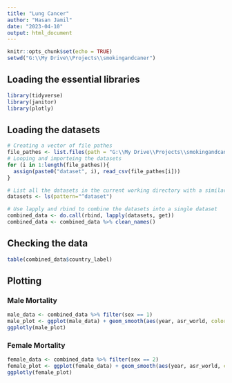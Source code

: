 ```yaml
---
title: "Lung Cancer"
author: "Hasan Jamil"
date: "2023-04-10"
output: html_document
---
```

```r
knitr::opts_chunk$set(echo = TRUE)
setwd("G:\\My Drive\\Projects\\smokingandcaner")
```

## Loading the essential libraries

```r
library(tidyverse)
library(janitor)
library(plotly)
```


## Loading the datasets
```r
# Creating a vector of file pathes 
file_pathes <- list.files(path = "G:\\My Drive\\Projects\\smokingandcaner\\datasets\\iarc", pattern = "*.csv", full.names = TRUE)
# Looping and importeing the datasets
for (i in 1:length(file_pathes)){
  assign(paste0("dataset", i), read_csv(file_pathes[i]))
}

# List all the datasets in the current working directory with a similar prefix
datasets <- ls(pattern="^dataset")

# Use lapply and rbind to combine the datasets into a single dataset
combined_data <- do.call(rbind, lapply(datasets, get))
combined_data <- combined_data %>% clean_names()
```


## Checking the data

```r
table(combined_data$country_label)
```



## Plotting 

### Male Mortality

```r
male_data <- combined_data %>% filter(sex == 1)
male_plot <- ggplot(male_data) + geom_smooth(aes(year, asr_world, color=country_label)) 
ggplotly(male_plot)
```

### Female Mortality

```r
female_data <- combined_data %>% filter(sex == 2)
female_plot <- ggplot(female_data) + geom_smooth(aes(year, asr_world, color=country_label)) 
ggplotly(female_plot)
```